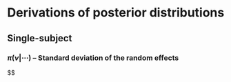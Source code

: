 

# Derivations of posterior distributions


## Single-subject

### $\pi(\nu|\cdots)$ -- Standard deviation of the random effects


$\begin{align} 
\pi(\nu_{\alpha} | \cdots) &\propto \pi(\nu_{\alpha}) \pi(\alpha_i | \mu_{\alpha}, \nu_{\alpha}, \vect{\kappa}_{\alpha}) \\
where,\\
& \pi(\nu_{\alpha}) \sim Univ(0, a)\\ 
& \pi(\alpha_i | \mu_{\alpha}, \nu_{\alpha}, \vect{\kappa}_{\alpha}) \sim t^+_4 (\mu_{\alpha}, \frac{\nu^2_{\alpha}}{\vect{\kappa}_{\alpha}})

\end{align}$

